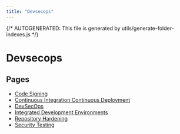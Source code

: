 ```yaml
---
title: "Devsecops"
---
```


{/* AUTOGENERATED: This file is generated by utils/generate-folder-indexes.js */}

# Devsecops

## Pages

- [Code Signing](/devsecops/code-signing)
- [Continuous Integration Continuous Deployment](/devsecops/continuous-integration-continuous-deployment)
- [DevSecOps](/devsecops/overview)
- [Integrated Development Environments](/devsecops/integrated-development-environments)
- [Repository Hardening](/devsecops/repository-hardening)
- [Security Testing](/devsecops/security-testing)
